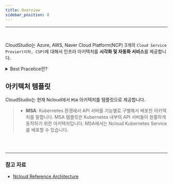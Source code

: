 ```yaml
---
title: Overview
sidebar_position: 0
---
```



<hr />
<br/>

CloudStudio는 Azure, AWS, Naver Cloud Platform(NCP) 3개의 ```Cloud Service Provier(이하, CSP)```에 대해서 인프라 아키텍처를 **시각화 및 자동화 서비스**를 제공합니다.

<details>
<summary>Best Pracetice란?</summary>
    <h5>CSP에서 제공하는 Well Formed Architecture를 말합니다.</h5>
</details>

## 아키텍처 템플릿

CloudStudio는 현재 Ncloud에서 ```MSA``` 아키텍처를 템플릿으로 제공합니다.

> - **MSA**: Kubernetes 환경에서 API 서버를 기능별로 구별해서 배포한 아키텍처를 말합니다. MSA 템플릿은 Kubernetes 내부의 API 서버들이  원활하게 동작하기 위한 아키텍처입니다.
MSA에서는 Ncloud Kubernetes Service를 배포할 수 있습니다.
<br/>

<br/>

<hr />

### 참고 자료
- [Ncloud Reference Architecture](https://www.ncloud.com/intro/architecture?solution=WEBHT&page=0)
